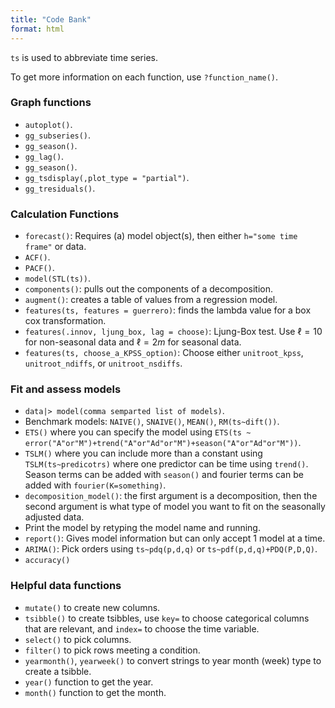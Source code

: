 ```yaml
---
title: "Code Bank"
format: html
---
```


::: callout-note
`ts` is used to abbreviate time series.

To get more information on each function, use `?function_name()`.
:::

### Graph functions

-   `autoplot()`.
-   `gg_subseries()`.
-   `gg_season()`.
-   `gg_lag()`.
-   `gg_season()`.
-   `gg_tsdisplay(,plot_type = "partial")`.
-   `gg_tresiduals()`.

### Calculation Functions

-   `forecast()`: Requires (a) model object(s), then either `h="some time frame"` or data.
-   `ACF()`.
-   `PACF()`.
-   `model(STL(ts))`.
-   `components()`: pulls out the components of a decomposition.
-   `augment()`: creates a table of values from a regression model.
-   `features(ts, features = guerrero)`: finds the lambda value for a box cox transformation.
-   `features(.innov, ljung_box, lag = choose)`: Ljung-Box test. Use $\ell=10$ for non-seasonal data and $\ell=2m$ for seasonal data.
-   `features(ts, choose_a_KPSS_option)`: Choose either `unitroot_kpss`, `unitroot_ndiffs`, or `unitroot_nsdiffs`.

### Fit and assess models

-   `data|> model(comma semparted list of models)`.
-   Benchmark models: `NAIVE()`, `SNAIVE()`, `MEAN()`, `RM(ts~dift())`.
-   `ETS()` where you can specify the model using `ETS(ts ~ error("A"or"M")+trend("A"or"Ad"or"M")+season("A"or"Ad"or"M"))`.
-   `TSLM()` where you can include more than a constant using `TSLM(ts~predicotrs)` where one predictor can be time using `trend()`. Season terms can be added with `season()` and fourier terms can be added with `fourier(K=something)`. 
-   `decomposition_model()`: the first argument is a decomposition, then the second argument is what type of model you want to fit on the seasonally adjusted data.
-   Print the model by retyping the model name and running.
-   `report()`: Gives model information but can only accept 1 model at a time.
-   `ARIMA()`: Pick orders using `ts~pdq(p,d,q)` or `ts~pdf(p,d,q)+PDQ(P,D,Q)`.
-   `accuracy()`

### Helpful data functions

-   `mutate()` to create new columns.
-   `tsibble()` to create tsibbles, use `key=` to choose categorical columns that are relevant, and `index=` to choose the time variable.
-   `select()` to pick columns.
-   `filter()` to pick rows meeting a condition.
-   `yearmonth()`, `yearweek()` to convert strings to year month (week) type to create a tsibble.
-   `year()` function to get the year.
-   `month()` function to get the month.
